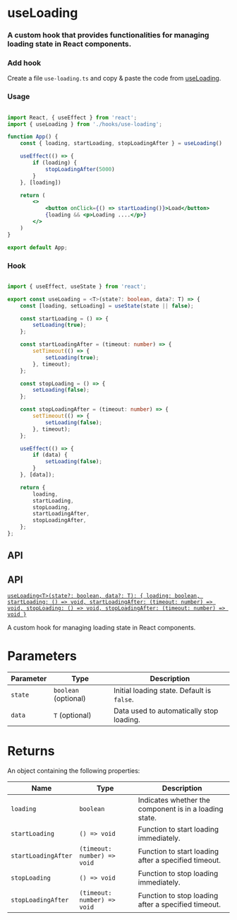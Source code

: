 # useLoading

<h3 className="mt-4 text-xl font-normal text-gray-400">A custom hook that provides functionalities for managing loading state in React components.</h3>

### Add hook

Create a file `use-loading.ts` and copy & paste the code from [useLoading](/hooks/use-loading#hook).

### Usage

```jsx {3,6,10,16}

import React, { useEffect } from 'react';
import { useLoading } from './hooks/use-loading';

function App() {
    const { loading, startLoading, stopLoadingAfter } = useLoading()

    useEffect(() => {
        if (loading) {
            stopLoadingAfter(5000)
        }
    }, [loading])

    return (
        <>
            <button onClick={() => startLoading()}>Load</button>
            {loading && <p>Loading ....</p>}
        </>
    )
}

export default App;

```

### Hook

```ts

import { useEffect, useState } from 'react';

export const useLoading = <T>(state?: boolean, data?: T) => {
    const [loading, setLoading] = useState(state || false);

    const startLoading = () => {
        setLoading(true);
    };

    const startLoadingAfter = (timeout: number) => {
        setTimeout(() => {
            setLoading(true);
        }, timeout);
    };

    const stopLoading = () => {
        setLoading(false);
    };

    const stopLoadingAfter = (timeout: number) => {
        setTimeout(() => {
            setLoading(false);
        }, timeout);
    };

    useEffect(() => {
        if (data) {
            setLoading(false);
        }
    }, [data]);

    return {
        loading,
        startLoading,
        stopLoading,
        startLoadingAfter,
        stopLoadingAfter,
    };
};

```

## API

## API

[`useLoading<T>(state?: boolean, data?: T): { loading: boolean, startLoading: () => void, startLoadingAfter: (timeout: number) => void, stopLoading: () => void, stopLoadingAfter: (timeout: number) => void }`](/hooks/use-loading#hook)

A custom hook for managing loading state in React components.

 <h1 className='text-xl font-medium mt-6'>Parameters</h1>

| Parameter | Type | Description |
| ---- | ---- | ----------- |
| `state` | `boolean` (optional) | Initial loading state. Default is `false`. |
| `data` | `T` (optional) | Data used to automatically stop loading. |

 <h1 className='text-xl font-medium mt-6'>Returns</h1>

An object containing the following properties:

| Name | Type | Description |
| ---- | ---- | ----------- |
| `loading` | `boolean` | Indicates whether the component is in a loading state. |
| `startLoading` | `() => void` | Function to start loading immediately. |
| `startLoadingAfter` | `(timeout: number) => void` | Function to start loading after a specified timeout. |
| `stopLoading` | `() => void` | Function to stop loading immediately. |
| `stopLoadingAfter` | `(timeout: number) => void` | Function to stop loading after a specified timeout. |
